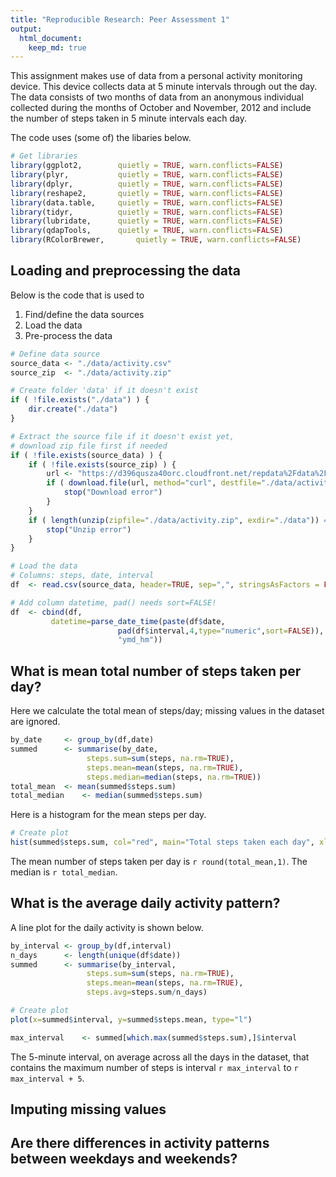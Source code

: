 ```yaml
---
title: "Reproducible Research: Peer Assessment 1"
output: 
  html_document:
    keep_md: true
---
```

  

This assignment makes use of data from a personal activity monitoring device. This device collects data at 5 minute
intervals through out the day. The data consists of two months of data from an anonymous individual collected 
during the months of October and November, 2012 and include the number of steps taken in 5 minute intervals each day.  

The code uses (some of) the libaries below.

```r
# Get libraries
library(ggplot2,		quietly = TRUE, warn.conflicts=FALSE)
library(plyr,			quietly = TRUE, warn.conflicts=FALSE)
library(dplyr,			quietly = TRUE, warn.conflicts=FALSE)
library(reshape2,		quietly = TRUE, warn.conflicts=FALSE)
library(data.table,		quietly = TRUE, warn.conflicts=FALSE)
library(tidyr,			quietly = TRUE, warn.conflicts=FALSE)
library(lubridate,		quietly = TRUE, warn.conflicts=FALSE)
library(qdapTools,		quietly = TRUE, warn.conflicts=FALSE)
library(RColorBrewer,		quietly = TRUE, warn.conflicts=FALSE)
```


## Loading and preprocessing the data

Below is the code that is used to

1. Find/define the data sources
1. Load the data
1. Pre-process the data


```r
# Define data source
source_data	<- "./data/activity.csv"
source_zip	<- "./data/activity.zip"

# Create folder 'data' if it doesn't exist
if ( !file.exists("./data") ) {
	dir.create("./data")
}

# Extract the source file if it doesn't exist yet,
# download zip file first if needed
if ( !file.exists(source_data) ) {
	if ( !file.exists(source_zip) ) {
		url	<- "https://d396qusza40orc.cloudfront.net/repdata%2Fdata%2Factivity.zip"
		if ( download.file(url, method="curl", destfile="./data/activity.zip") > 0 ) {
			stop("Download error")
		}
	}
	if ( length(unzip(zipfile="./data/activity.zip", exdir="./data")) == 0 ) {
		stop("Unzip error")
	}
}
```

```r
# Load the data
# Columns: steps, date, interval
df	<- read.csv(source_data, header=TRUE, sep=",", stringsAsFactors = FALSE)

# Add column datetime, pad() needs sort=FALSE!
df	<- cbind(df,
		 datetime=parse_date_time(paste(df$date,
						pad(df$interval,4,type="numeric",sort=FALSE)),
						"ymd_hm"))
```

   


## What is mean total number of steps taken per day?
Here we calculate the total mean of steps/day; missing values in the dataset are ignored.

```r
by_date		<- group_by(df,date)
summed		<- summarise(by_date,
			     steps.sum=sum(steps, na.rm=TRUE),
			     steps.mean=mean(steps, na.rm=TRUE),
			     steps.median=median(steps, na.rm=TRUE))
total_mean	<- mean(summed$steps.sum)
total_median	<- median(summed$steps.sum)
```

Here is a histogram for the mean steps per day.
```r
# Create plot
hist(summed$steps.sum, col="red", main="Total steps taken each day", xlab="# steps")
```

The mean number of steps taken per day is `r round(total_mean,1)`. The median is `r total_median`.   
   


## What is the average daily activity pattern?
A line plot for the daily activity is shown below.
```r
by_interval	<- group_by(df,interval)
n_days		<- length(unique(df$date))
summed		<- summarise(by_interval,
			     steps.sum=sum(steps, na.rm=TRUE),
			     steps.mean=mean(steps, na.rm=TRUE),
			     steps.avg=steps.sum/n_days)

# Create plot
plot(x=summed$interval, y=summed$steps.mean, type="l")

max_interval	<- summed[which.max(summed$steps.sum),]$interval
```

The 5-minute interval, on average across all the days in the dataset, that contains the maximum number
of steps is interval `r max_interval` to `r max_interval + 5`.


## Imputing missing values



## Are there differences in activity patterns between weekdays and weekends?
